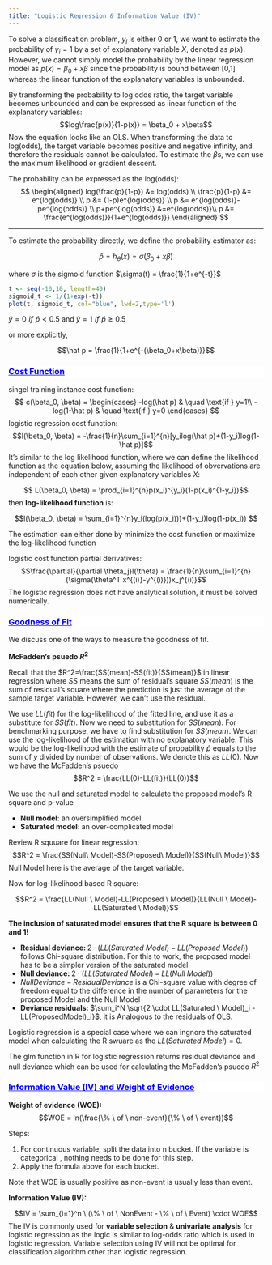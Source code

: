 ```yaml
---
title: "Logistic Regression & Information Value (IV)"
---
```


To solve a classification problem, $y_i$ is either $0$ or $1$, we want to estimate the probability of $y_i=1$ by a set of explanatory variable $X$, denoted as $p(x)$. However, we cannot simply model the probability by the linear regression model as $p(x) = \beta_0 + x   \beta$ since the probability is bound between [0,1] whereas the linear function of the explanatory variables is unbounded.

By transforming the probability to log odds ratio, the target variable becomes unbounded and can be expressed as iinear function of the explanatory variables: $$log\frac{p(x)}{1-p(x)} = \beta_0 + x\beta$$
Now the equation looks like an OLS. When transforming the data to log(odds), the target variable becomes positive and negative infinity, and therefore the residuals cannot be calculated. To estimate the $\beta$s, we can use the maximum likelihood or gradient descent. 

<!-- However, we cannot model the log odds ratio using OLS because of Jenson's Inequility ($E[f(X)] \neq f(E[X])$). In this case, we want to know $E[p(x)]$, but by using OLS on log odds ratio, we can only get $E[log \frac{p(x)}{1-p(x)}]$.  -->


The probability can be expressed as the log(odds):
$$
\begin{aligned}
log(\frac{p}{1-p}) &=  log(odds) \\
\frac{p}{1-p} &= e^{log(odds)} \\
p &= (1-p)e^{log(odds)} \\
p &= e^{log(odds)}-pe^{log(odds)} \\
p+pe^{log(odds)} &=e^{log(odds)}\\
p &= \frac{e^{log(odds)}}{1+e^{log(odds)}}
\end{aligned}
$$


********

To estimate the probability directly, we define the probability estimator as:

$$\hat p  = h_{\theta}(x) = \sigma(\beta_0+x\beta)$$   

where $\sigma$ is the sigmoid function $\sigma(t) = \frac{1}{1+e^{-t}}$


```r
t <- seq(-10,10, length=40)
sigmoid_t <- 1/(1+exp(-t))
plot(t, sigmoid_t, col="blue", lwd=2,type='l')
```

$\hat y = 0 \,\, if \,\,\hat p<0.5$ and $\hat y = 1 \,\, if \,\,\hat p\geq0.5$

or more explicitly, 

$$\hat p  = \frac{1}{1+e^{-(\beta_0+x\beta)}}$$

<div style="background-color:white;color:blue;matrixOperation:20px;">
<ins>
### Cost Function
</ins>
</div>


singel training instance cost function:
$$
c(\beta_0, \beta) =
  \begin{cases}
    -log(\hat p)       & \quad \text{if } y=1\\
    -log(1-\hat p)  & \quad \text{if } y=0
  \end{cases}
$$
logistic regression cost function:
$$l(\beta_0, \beta) = -\frac{1}{n}\sum_{i=1}^{n}[y_ilog(\hat p)+(1-y_i)log(1-\hat p)]$$
It's similar to the log likelihood function, where we can define the likelihood function as the equation below, assuming the likelihood of obvervations are independent of each other given explanatory variables $X$: 

$$ L(\beta_0, \beta) = \prod_{i=1}^{n}p(x_i)^{y_i}(1-p(x_i)^{1-y_i})$$
then **log-likelihood function** is:

$$l(\beta_0, \beta) = \sum_{i=1}^{n}y_i(log(p(x_i)))+(1-y_i)log(1-p(x_i)) $$

The estimation can either done by minimize the cost function or maximize the log-likelihood function

logistic cost function partial derivatives:
$$\frac{\partial}{\partial \theta_j}l(\theta) = \frac{1}{n}\sum_{i=1}^{n}(\sigma(\theta^T x^{(i)}-y^{(i)}))x_j^{(i)}$$
The logistic regression does not have analytical solution, it must be solved numerically.

<div style="background-color:white;color:blue;matrixOperation:20px;">
<ins>
### Goodness of Fit
</ins>
</div>


We discuss one of the ways to measure the goodness of fit.

**McFadden's psuedo $R^2$**

Recall that the $R^2=\frac{SS(mean)-SS(fit)}{SS(mean)}$ in linear regression where $SS$ means the sum of residual's square $SS(mean)$ is the sum of residual's square where the prediction is just the average of the sample target variable. However, we can't use the residual.


We use $LL(fit)$ for the log-likelihood of the fitted line, and use it as a substitute for $SS(fit)$. Now we need to substitution for $SS(mean)$. For benchmarking purpose, we have to find substitution for $SS(mean)$. We can use the log-likelihood of the estimation with no explanatory variable. This would be the log-likelihood with the estimate of probability $\hat{p}$ equals to the sum of $y$ divided by number of observations. We denote this as $LL(0)$. Now we have the McFadden's psuedo 
$$R^2 = \frac{LL(0)-LL(fit)}{LL(0)}$$ 


We use the null and saturated model to calculate the proposed model's R square and p-value

* **Null model**: an oversimplified model
* **Saturated model**: an over-complicated model

Review R squuare for linear regression:
$$R^2 = \frac{SS(Null\ Model)-SS(Proposed\ Model)}{SS(Null\ Model)}$$
Null Model here is the average of the target variable.


Now for log-likelihood based R square:

$$R^2 = \frac{LL(Null \ Model)-LL(Proposed \ Model)}{LL(Null \ Model)-LL(Saturated \ Model)}$$

**The inclusion of saturated model ensures that the R square is between 0 and 1!**



* **Residual deviance: ** $2 \cdot (LL(Saturated \ Model)-LL(Proposed \ Model))$ follows Chi-square distribution. For this to work, the proposed model has to be a simpler version of the saturated model
* **Null deviance: ** $2 \cdot (LL(Saturated \ Model)-LL(Null \ Model))$
* $Null Deviance - Residual Deviance$ is a Chi-square value with degree of freedom equal to the difference in the number of parameters for the proposed Model and the Null Model
* **Deviance residuals: ** $\sum_i^N \sqrt{2 \cdot LL(Saturated \ Model)_i - LL(ProposedModel)_i}$, it is Analogous to the residuals of OLS.

Logistic regression is a special case where we can ingnore the saturated model when calculating the R swuare as the $LL(Saturated \ Model)=0$.

The glm function in R for logistic regression returns residual deviance and null deviance which can be used for calculating the McFadden's psuedo $R^2$

<div style="background-color:white;color:blue;matrixOperation:20px;">
<ins>
### Information Value (IV) and Weight of Evidence
</ins>
</div>

**Weight of evidence (WOE):**
$$WOE = ln(\frac{\% \ of \ non-event}{\% \ of \ event})$$

Steps:

1. For continuous variable, split the data into n bucket. If the variable is categorical , nothing needs to be done for this step.
2. Apply the formula above for each bucket.

Note that WOE is usually positive as non-event is usually less than event.

**Information Value (IV):**

$$IV = \sum_{i=1}^n \ (\% \ of \ NonEvent - \% \ of \ Event) \cdot WOE$$
The IV is commonly used for **variable selection** & **univariate analysis** for logistic regression as the logic is similar to log-odds ratio which is used in logistic regression. Variable selection using IV will not be optimal for classification algorithm other than logistic regression.

